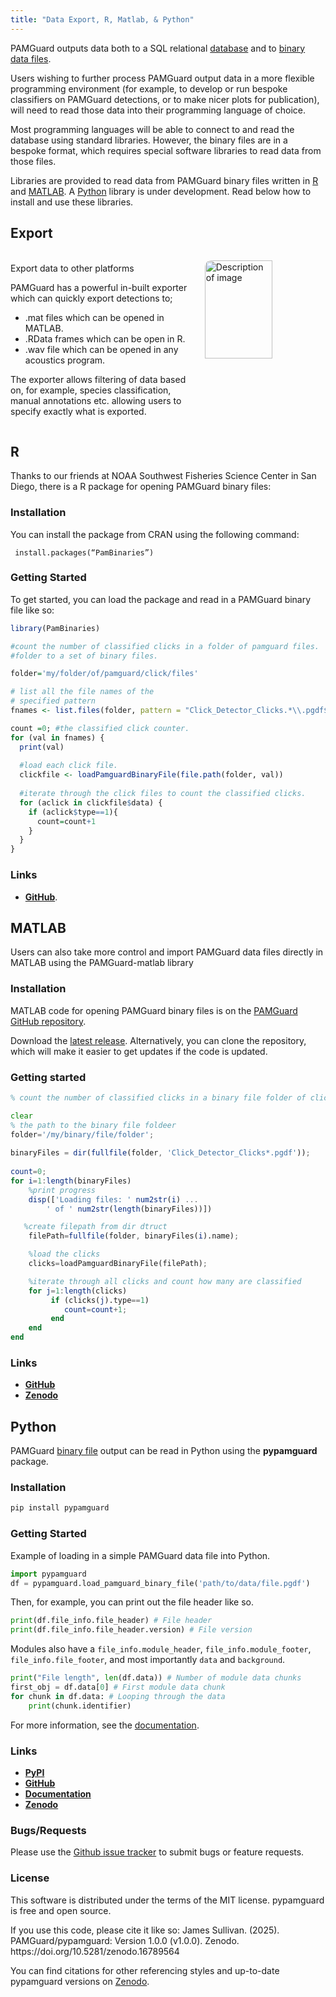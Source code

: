 ```yaml
---
title: "Data Export, R, Matlab, & Python"
---
```


PAMGuard outputs data both to a SQL relational [database](./olhelp/utilities/generalDatabaseHelp/docs/database_database.html) and to [binary data files](./olhelp/utilities/BinaryStore/docs/binarystore_overview.html).

Users wishing to further process PAMGuard output data in a more flexible programming environment (for example, to develop or run bespoke classifiers on PAMGuard detections, or to make nicer plots for publication), will need to read those data into their programming language of choice.

Most programming languages will be able to connect to and read the database using standard libraries. However, the binary files are in a bespoke format, which requires special software libraries to read data from those files.

Libraries are provided to read data from PAMGuard binary files written in <a href="https://www.r-project.org/" target="matlab">R</a> and <a href="https://uk.mathworks.com/products/matlab.html" target="matlab">MATLAB</a>. A <a href="https://www.python.org/" target="matlab">Python</a> library is under development. Read below how to install and use these libraries.

::::::: panel-tabset
## Export

:::::: columns
:::: {.column width="60%"}
::: {style="text-align: left;"}
<p style="font-weight: bold; font-size: 18px;">

Export data to other platforms

</p>
:::

PAMGuard has a powerful in-built exporter which can quickly export detections to;

-   .mat files which can be opened in MATLAB.
-   .RData frames which can be open in R.
-   .wav file which can be opened in any acoustics program.

The exporter allows filtering of data based on, for example, species classification, manual annotations etc. allowing users to specify exactly what is exported.
::::

::: {.column width="40%"}
<img src="./images/export_dialog.png" alt="Description of image" style="border-radius: 10px; width: 75%; height: 75%"/>
:::
::::::

## R

Thanks to our friends at NOAA Southwest Fisheries Science Center in San Diego, there is a R package for opening PAMGuard binary files:

### Installation
You can install the package from CRAN using the following command:

<code> install.packages("PamBinaries") </code>

### Getting Started

To get started, you can load the package and read in a PAMGuard binary file like so:

``` r
library(PamBinaries)

#count the number of classified clicks in a folder of pamguard files. 
#folder to a set of binary files. 

folder='my/folder/of/pamguard/click/files'

# list all the file names of the
# specified pattern
fnames <- list.files(folder, pattern = "Click_Detector_Clicks.*\\.pgdf$")

count =0; #the classified click counter. 
for (val in fnames) {
  print(val)
  
  #load each click file.
  clickfile <- loadPamguardBinaryFile(file.path(folder, val))
  
  #iterate through the click files to count the classified clicks. 
  for (aclick in clickfile$data) {
    if (aclick$type==1){
      count=count+1
    }
  }
}
```

### Links

  - [**GitHub**](https://github.com/TaikiSan21/PamBinaries).


## MATLAB

Users can also take more control and import PAMGuard data files directly in MATLAB using the PAMGuard-matlab library

### Installation

MATLAB code for opening PAMGuard binary files is on the [PAMGuard GitHub repository](https://github.com/PAMGuard/PAMGuardMatlab).

Download the [latest release](https://github.com/PAMGuard/PAMGuardMatlab/releases). 
Alternatively, you can clone the repository, which will make it easier to get updates if the code is updated.

### Getting started

``` octave
% count the number of classified clicks in a binary file folder of clicks. 

clear
% the path to the binary file foldeer
folder='/my/binary/file/folder';
 
binaryFiles = dir(fullfile(folder, 'Click_Detector_Clicks*.pgdf'));
 
count=0; 
for i=1:length(binaryFiles)
    %print progress
    disp(['Loading files: ' num2str(i) ...
        ' of ' num2str(length(binaryFiles))])

   %create filepath from dir dtruct
    filePath=fullfile(folder, binaryFiles(i).name);

    %load the clicks
    clicks=loadPamguardBinaryFile(filePath);

    %iterate through all clicks and count how many are classified 
    for j=1:length(clicks)
         if (clicks(j).type==1) 
            count=count+1;
         end
    end
end
```

### Links

-   [**GitHub**](https://github.com/PAMGuard/PAMGuardMatlab)
-   [**Zenodo**](https://github.com/PAMGuard/PAMGuardMatlab)


## Python

PAMGuard [binary file](./olhelp/utilities/BinaryStore/docs/binarystore_overview.html) output can be read in Python using the **pypamguard** package.

### Installation

``` bash
pip install pypamguard
```

### Getting Started

Example of loading in a simple PAMGuard data file into Python.

``` python
import pypamguard
df = pypamguard.load_pamguard_binary_file('path/to/data/file.pgdf')
```

Then, for example, you can print out the file header like so.

``` python
print(df.file_info.file_header) # File header
print(df.file_info.file_header.version) # File version
```

Modules also have a `file_info.module_header`, `file_info.module_footer`, `file_info.file_footer`, and most importantly `data` and `background`.

``` python
print("File length", len(df.data)) # Number of module data chunks
first_obj = df.data[0] # First module data chunk
for chunk in df.data: # Looping through the data
    print(chunk.identifier)
```

For more information, see the [documentation](https://www.pamguard.org/pypamguard/).

### Links

-   [**PyPI**](https://pypi.org/project/pypamguard/)
-   [**GitHub**](https://github.com/PAMGuard/pypamguard)
-   [**Documentation**](https://www.pamguard.org/pypamguard/)
-   [**Zenodo**](https://doi.org/10.5281/zenodo.16789563)

### Bugs/Requests

Please use the [Github issue tracker](https://github.com/PAMGuard/pypamguard/issues) to submit bugs or feature requests.

### License

This software is distributed under the terms of the MIT license. pypamguard is free and open source.

If you use this code, please cite it like so: James Sullivan. (2025). PAMGuard/pypamguard: Version 1.0.0 (v1.0.0). Zenodo. https://doi.org/10.5281/zenodo.16789564

You can find citations for other referencing styles and up-to-date pypamguard versions on [Zenodo](https://doi.org/10.5281/zenodo.16789563).
:::::::
